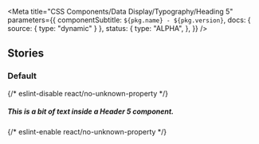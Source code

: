 
<Meta
  title="CSS Components/Data Display/Typography/Heading 5"
  parameters={{
    componentSubtitle: `${pkg.name} - ${pkg.version}`,
    docs: { source: { type: "dynamic" } },
    status: {
      type: "ALPHA",
    },
  }}
/>

<DesignTokenDocBlock categoryName="Heading5" viewType="table" />

## Stories

### Default

<Canvas>
  {/* eslint-disable react/no-unknown-property */}
  <Story name="Default">
    <h5 class="denhaag-heading-5">This is a bit of text inside a Header 5 component.</h5>
  </Story>
  {/* eslint-enable react/no-unknown-property */}
</Canvas>
